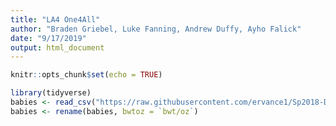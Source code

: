 ```yaml
---
title: "LA4 One4All"
author: "Braden Griebel, Luke Fanning, Andrew Duffy, Ayho Falick"
date: "9/17/2019"
output: html_document
---
```


```r
knitr::opts_chunk$set(echo = TRUE)
```

```r
library(tidyverse)
babies <- read_csv("https://raw.githubusercontent.com/ervance1/Sp2018-Data-Science-repo/master/babies2a.dat")
babies <- rename(babies, bwtoz = `bwt/oz`)
```



